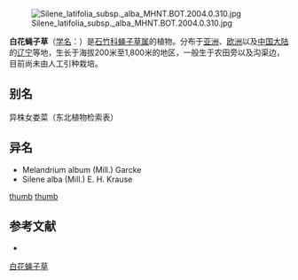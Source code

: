 {{Speciesbox
| name = 白花蝇子草
| status = 
| status_system = 
| image =Silene latifolia Sturm18.jpg
| genus = Silene
| species = pratensis
| authority = (Rafin.) Godron et Gren.
| subdivision_ranks =[[亚种|亚种]]
| subdivision =
* 白花蝇子草 ''S. p.'' subsp. ''pratensis''
* [[叉枝蝇子草|叉枝蝇子草]] ''S. p.'' subsp. ''divaricata''
}}
[[File:Silene_latifolia_subsp._alba_MHNT.BOT.2004.0.310.jpg|thumb]]

'''白花蝇子草'''（[[学名|学名]]：{{lang|la|''Silene pratensis''}}）是[[石竹科|石竹科]][[蝇子草属|蝇子草属]]的植物。分布于[[亚洲|亚洲]]、[[欧洲|欧洲]]以及[[中国大陆|中国大陆]]的[[辽宁|辽宁]]等地，生长于海拔200米至1,800米的地区，一般生于农田旁以及沟渠边，目前尚未由人工引种栽培。

== 别名 ==
异株女娄菜（东北植物检索表）

== 异名 ==
* Melandrium album (Mill.) Garcke
* Silene alba (Mill.) E. H. Krause
[[file:(MHNT)_Silene_latifolia_-_flower.jpg|thumb]]
[[file:(MHNT)_Silene_latifolia_-_Female_flower_.jpg|thumb]]

== 参考文献 ==
{{Commons category|Silene latifolia}}
<div class="references-small">
* {{cite web| url =http://www.bioinfo.cn/db05/KmzwSpecies.php?action=view&id=2537| title =白花蝇子草（原亚种）| work =《中国高等植物数据库全库》| publisher =中国科学院微生物研究所| author =昆明植物研究所| accessdate =2009-02-23| deadurl =yes| archiveurl =https://web.archive.org/web/20160305013830/http://www.bioinfo.cn/db05/KmzwSpecies.php?action=view&id=2537| archivedate =2016-03-05}}
</div>
{{Taxonbar|from=Q27624}}

[[Category:蝇子草属|白花蝇子草]]


{{植物小作品}}